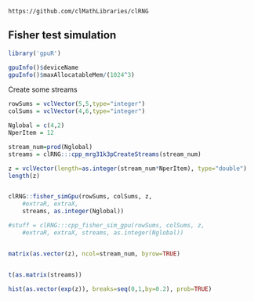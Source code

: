 <!--
%\VignetteEngine{knitr::knitr}
%\VignetteIndexEntry{Fisher test}
-->

`https://github.com/clMathLibraries/clRNG`


## Fisher test simulation

```r
library('gpuR')
```

```r
gpuInfo()$deviceName
gpuInfo()$maxAllocatableMem/(1024^3)
```


Create some streams
```r

rowSums = vclVector(5,5,type="integer")
colSums = vclVector(4,6,type="integer")

Nglobal = c(4,2)
NperItem = 12

stream_num=prod(Nglobal)
streams = clRNG:::cpp_mrg31k3pCreateStreams(stream_num)

z = vclVector(length=as.integer(stream_num*NperItem), type="double")
length(z)


clRNG::fisher_simGpu(rowSums, colSums, z, 
	#extraR, extraX, 
	streams, as.integer(Nglobal))

#stuff = clRNG:::cpp_fisher_sim_gpu(rowSums, colSums, z, 
	#extraR, extraX, streams, as.integer(Nglobal))


matrix(as.vector(z), ncol=stream_num, byrow=TRUE)


t(as.matrix(streams))

hist(as.vector(exp(z)), breaks=seq(0,1,by=0.2), prob=TRUE)

```

